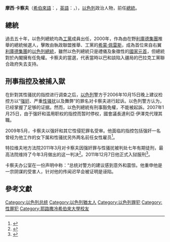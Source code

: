 {{Infobox President
| name          = 摩西·卡察夫
| image         = Moshe Katsav, by Amir Gilad.JPG
| order         = 8
| office        = 以色列總統
| primeminister = [[埃胡德·巴拉克|埃胡德·巴拉克]]<br>[[阿里埃勒·沙龙|阿里埃勒·沙龙]]<br>[[艾胡德·奧爾默特|艾胡德·奧爾默特]]
| vicepresident = 
| term_start    = 2000年8月1日
| term_end      = 2007年7月1日<br><small>(1月25日起國會議長代行職權)</small>
| predecessor   = [[埃泽尔·魏茨曼|埃泽尔·魏茨曼]]<br>[[阿弗拉汉姆·贝尔格|阿弗拉汉姆·贝尔格]]（代理）
| successor     = [[达利亚·伊泽克|达利亚·伊泽克]]（代理）<br>[[希蒙·佩雷斯|希蒙·佩雷斯]]
| birth_date    = {{birth date and age|1945|12|5}}
| birth_place   = [[File:State_flag_of_Iran_(1964–1980).svg|23px]][[巴勒維王朝|伊朗帝國]][[亞兹德|亞兹德]]
| party         = [[利庫德集團|利庫德集團]]
| spouse        = 
| religion      = [[猶太教|猶太教]]
}}

'''摩西·卡察夫'''（[[希伯來語|希伯來語]]：'''{{lang|he|משה קצב|}}'''，[[英語|英語]]：'''{{lang|en|Moshe Katsav}}'''，{{bd|1945年|12月5日|||catIdx=Katsav}}），[[以色列|以色列]]政治人物，前任[[總統|總統]]。

==總統==
過去五十年，以色列總統均為[[以色列工黨|工黨]]成員出任，2000年，作為由在野[[利庫德集團|利庫德集團]]推舉的總統候選人，擊敗由執政聯盟推舉、工黨的[[希蒙·佩雷斯|希蒙·佩雷斯]]，成為首位來自右翼[[利庫德集團|利庫德集團]]的[[以色列總統|以色列總統]]，雖然以色列總統只是禮儀及象徵性的[[國家元首|國家元首]]，但總統對於內閣擁有任免權。卡察夫的當選，代表當時以巴和談陷入疆局的巴拉克工黨聯合政府失去支持。

==刑事指控及被捕入獄==
在針對其性骚扰的指控进行调查之后，[[以色列|以色列]]警方于2006年10月15日晚上建议检控方以“[[强奸|强奸]]、严重[[性骚扰|性骚扰]]以及舞弊”的罪名对卡察夫进行起诉。以色列警方认为，已经掌握了足够的证据。然而，以色列總統有刑事豁免權，不能被起訴。2007年1月25日，由于强奸和滥用职权的指控而暂时停权，國會議長達利亞·伊澤克代理其職。

2009年5月，卡察夫以强奸和其它性侵犯罪名受审。他面临的指控包括强奸一名曾经为他工作的女下属和性骚扰另外两名前任女性雇员<ref>{{cite news | title=以色列前总统面临强奸审判 | date=May 14, 2009 | publisher=VOA | url=http://www.voanews.com/chinese/n2009-05-14-voa22.cfm | work= | pages= | accessdate=2009-05-14 | language= | archive-date=2009-06-18 | archive-url=https://web.archive.org/web/20090618074746/http://www.voanews.com/chinese/n2009-05-14-voa22.cfm | dead-url=no }}</ref>。

特拉维夫地方法院2011年3月对卡察夫因强奸罪与性骚扰被判处七年有期徒刑，最高法院维持了今年3月做出的这一判决<ref>{{cite news|title=以色列前总统卡察夫因强奸罪被判7年监禁|url=http://www.dw-world.de/dw/article/0,,15523844,00.html|accessdate=2011-11-14|archive-date=2012-01-18|archive-url=https://web.archive.org/web/20120118055354/http://www.dw-world.de/dw/article/0,,15523844,00.html|dead-url=no}}</ref>。2011年12月7日他正式入狱服刑<ref>{{Cite web |url=http://news.163.com/11/1207/19/7KMNEVMN0001121M.html |title=以色列前总统卡察夫因强奸等罪入狱服刑 |access-date=2011-12-07 |archive-date=2019-08-19 |archive-url=https://web.archive.org/web/20190819001255/http://news.163.com/11/1207/19/7KMNEVMN0001121M.html |dead-url=no }}</ref>。

卡察夫办公室在一份声明中称：“总统对警方的建议感到意外和震惊。他重申他是一宗阴谋的受害人，针对他的传闻迟早会被证明是诬陷。

==參考文獻==
{{Reflist}}
{{start box}}
{{succession box|[[埃澤爾·魏茨曼|埃澤爾·魏茨曼]]<br>[[阿弗拉汉姆·贝尔格|阿弗拉汉姆·贝尔格]]（代理）|[[达利亚·伊泽克|达利亚·伊泽克]]（代理）<br>[[希蒙·佩雷斯|希蒙·佩雷斯]]|[[以色列總統|以色列總統]]|2000年至2007年}}
{{end box}}
{{以色列总统}}
{{Authority control}}
{{DEFAULTSORT:Katsav, Moshe}}
[[Category:以色列总统|Category:以色列总统]]
[[Category:以色列猶太人|Category:以色列猶太人]]
[[Category:以色列罪犯|Category:以色列罪犯]]
[[Category:性罪犯|Category:性罪犯]]
[[Category:耶路撒冷希伯來大學校友|Category:耶路撒冷希伯來大學校友]]